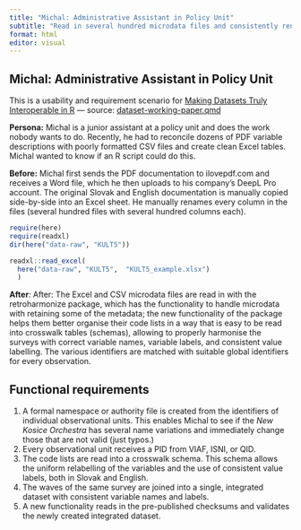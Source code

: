 ```yaml
---
title: "Michal: Administrative Assistant in Policy Unit"
subtitle: "Read in several hundred microdata files and consistently rename the variables from PDF codebooks"
format: html
editor: visual
---
```


## Michal: Administrative Assistant in Policy Unit

This is a usability and requirement scenario for [Making Datasets Truly Interoperable in R](https://music.dataobservatory.eu/documents/open_music_europe/dataset-development/dataset-working-paper.html) --- source: [dataset-working-paper.qmd](https://github.com/dataobservatory-eu/dataset-development/stories/)

**Persona:** Michal is a junior assistant at a policy unit and does the work nobody wants to do. Recently, he had to reconcile dozens of PDF variable descriptions with poorly formatted CSV files and create clean Excel tables. Michal wanted to know if an R script could do this.

**Before:** Michal first sends the PDF documentation to ilovepdf.com and receives a Word file, which he then uploads to his company's DeepL Pro account. The original Slovak and English documentation is manually copied side-by-side into an Excel sheet. He manually renames every column in the files (several hundred files with several hundred columns each).

```r
require(here)
require(readxl)
dir(here("data-raw", "KULT5"))
```
```r
readxl::read_excel(
  here("data-raw", "KULT5",  "KULT5_example.xlsx")
  )
```


**After**: After: The Excel and CSV microdata files are read in with the retroharmonize package, which has the functionality to handle microdata with retaining some of the metadata; the new functionality of the package helps them better organise their code lists in a way that is easy to be read into crosswalk tables (schemas), allowing to properly harmonise the surveys with correct variable names, variable labels, and consistent value labelling. The various identifiers are matched with suitable global identifiers for every observation.

## Functional requirements

1. A formal namespace or authority file is created from the identifiers of individual observational units. This enables Michal to see if the _New Kosice Orchestra_ has several name variations and immediately change those that are not valid (just typos.)
2. Every observational unit receives a PID from VIAF, ISNI, or QID.
3. The code lists are read into a crosswalk schema. This schema allows the uniform relabelling of the variables and the use of consistent value labels, both in Slovak and English.
4. The waves of the same survey are joined into a single, integrated dataset with consistent variable names and labels.  
5. A new functionality reads in the pre-published checksums and validates the newly created integrated dataset.
